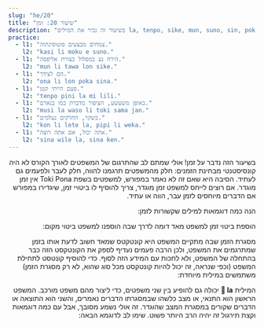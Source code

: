 ```yaml
---
slug: "he/20"
title: "שיעור 20: זמן"
description: "בשיעור זה נכיר את המילים la, tenpo, sike, mun, suno, sin, poka!"
practice:
  - l1: "צמחים מבצעים פוטוסינתזה."
    l2: "kasi li moku e suno."
  - l1: "הירח נע במסלול בצורת אליפסה."
    l2: "mun li tawa lon sike."
  - l1: "הם לצידך."
    l2: "ona li lon poka sina."
  - l1: "פעם הייתי קטן."
    l2: "tenpo pini la mi lili."
  - l1: "באופן משעשע, הציפור מדברת כמו בנאדם."
    l2: "musi la waso li toki sama jan."
  - l1: "כשקר, החרקים נעלמים."
    l2: "kon li lete la, pipi li weka."
  - l1: "אתה יכול, אם אתה רוצה."
    l2: "sina wile la, sina ken."
---
```



<div dir="rtl">

בשיעור הזה נדבר על זמן! אולי שמתם לב שהתרגום של המשפטים לאורך הקורס לא היה קונסיסטנטי מבחינת הזמנים: חלק מהמשפטים תרגמנו להווה, חלק לעבר ולפעמים גם לעתיד. הסיבה היא שאם זה לא נאמר במפורש, למשפטים בשפת Toki Pona אין זמן מוגדר. אם רוצים לייחס למשפט זמן מוגדר, צריך להוסיף לו ביטויי זמן, שיגדירו במפורש אם הדברים מיוחסים לזמן עבר, הווה או עתיד. 

הנה כמה דוגמאות למילים שקשורות לזמן:

<List>
  <Word sl="tenpo" m="זמן, דקה, מצב" />
  <Word sl="sike" m="עגול, חוזר על עצמו, שנתי, כדור, מעגל" />
  <Word sl="mun" m="ירח, עצם שמימי" />
  <Word sl="suno" m="שמש, אור יום, בהיר" />
  <Word sl="sin" m="חדש, טרי, שוב" />
  <Word sl="poka" m="צד, קירבה פיזית" />
</List>

הוספת ביטוי זמן למשפט מאד דומה לדרך שבה הוספנו למשפט ביטוי מקום:

<List>
  <Word sl="lon tenpo kama" m="בזמן הקרוב, בעתיד" />
  <Word sl="lon tenpo pini" m="בזמן שהסתיים, בעבר" />
  <Word sl="lon tenpo ni" m="בזמן הזה, בהווה" />
  <Sentence sl="soweli lili mi o kama suli lon tenpo kama!" m="הלואי שהחתול שלי יגדל בעתיד!" />
  <Sentence sl="ma Loma li ma suli lon tenpo weka." m="רומא היתה אימפריה חשובה בעבר." />
</List>

מסגרת הזמן שבה מתקיים המשפט היא קונטקטס שמאד חשוב לדעת אותו בזמן שמתרגמים את המשפט, ולכן הרבה פעמים נעדיף לספק את הקונטקסט הזה כבר בהתחלה של המשפט, ולא לחכות עם המידע הזה לסוף. כדי להוסיף קונטסט לתחילת המשפט (וכפי שנראה, זה יכול להיות קונטקסט מכל סוג שהוא, לא רק מסגרת הזמן) משתמשים במילית מיוחדת:

<List>
  <Word sl="la" m="בזמן ש... , ביחס ל... , אם ... , בהתקיים ..." />
  <Word sl="ken la" m="יתכן ש, ..." />
  <Word sl="open la" m="בהתחלה, ..." />
  <Word sl="lipu la" m="על פי הספר, ..." />
  <Word sl="tenpo la" m="לפעמים, ..." />
  <Word sl="tenpo pini la" m="בעבר, ..." />
  <Word sl="tenpo suno kama la" m="למחרת, ..." />
  <Sentence sl="sin la mi wile toki e ni:" m="שוב, אני רק רוצה להגיד: ... " />
  <Sentence sl="mi pali e ni lon tenpo kama poka." m="אני אעשה את זה בקרוב." />
</List>

המילית **󱤡 la** יכולה גם להופיע בין שני משפטים, כדי ליצור מהם משפט מורכב. המשפט הראשון הוא התנאי, או מצב כלשהו שבמסגרתו הדברים נאמרים, והשני הוא התוצאה או הדברים שקורים במסגרת המצב שהוגדר. זה אולי נשמע מסובך, אבל עם כמה דוגמאות וקצת תירגול זה יהיה הרב היותר פשוט. שימו לב לדוגמא הבאה:

<List>
  <Word sl="suno li pini." m="השמש שוקעת." />
  <Word sl="mi lape." m="אני ישן." />
  <Sentence sl="suno li pini la, mi lape." m="כשהשמש שוקעת, אני ישן." />
</List>

<Practice exercises={frontmatter.practice} client:load />

</div>
